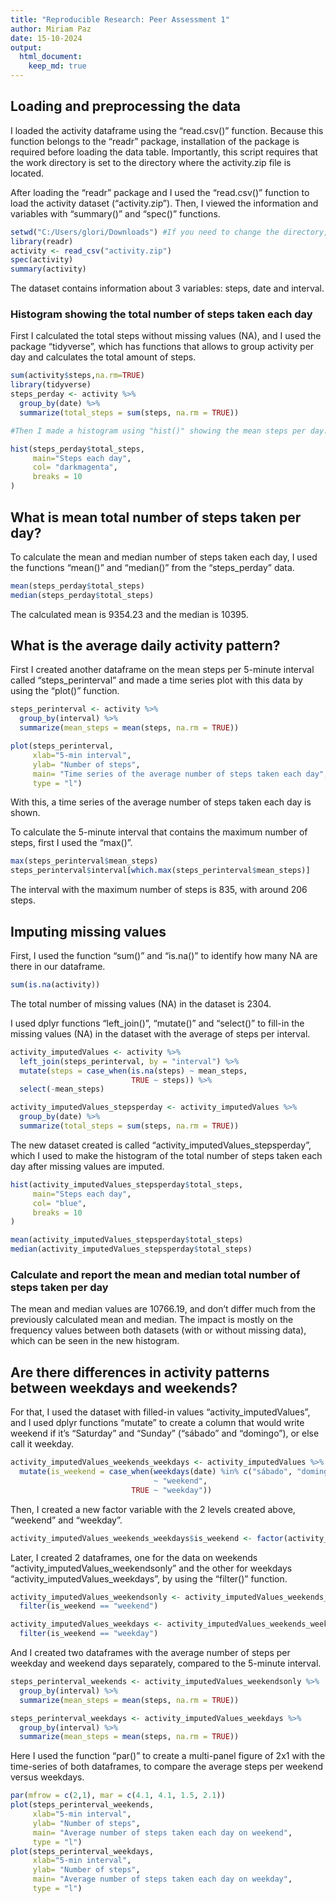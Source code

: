 ---
title: "Reproducible Research: Peer Assessment 1"
author: Miriam Paz
date: 15-10-2024
output: 
  html_document:
    keep_md: true
---


## Loading and preprocessing the data

I loaded the activity dataframe using the "read.csv()" function. Because this function belongs to the "readr" package, installation of the package is required before loading the data table. Importantly, this script requires that the work directory is set to the directory where the activity.zip file is located.

After loading the "readr" package and I used the "read.csv()" function to load the activity dataset ("activity.zip"). Then, I viewed the information and variables with "summary()" and "spec()" functions. 

```{r}
setwd("C:/Users/glori/Downloads") #If you need to change the directory, type the new one in this line
library(readr)
activity <- read_csv("activity.zip") 
spec(activity)
summary(activity)
```

The dataset contains information about 3 variables: steps, date and interval.

### Histogram showing the total number of steps taken each day
First I calculated the total steps without missing values (NA), and I used the package "tidyverse", which has functions that allows to group activity per day and calculates the total amount of steps. 

```{r}
sum(activity$steps,na.rm=TRUE)
library(tidyverse)
steps_perday <- activity %>%
  group_by(date) %>% 
  summarize(total_steps = sum(steps, na.rm = TRUE)) 

#Then I made a histogram using "hist()" showing the mean steps per day:

hist(steps_perday$total_steps,
     main="Steps each day", 
     col= "darkmagenta", 
     breaks = 10
)
```

## What is mean total number of steps taken per day?

To calculate the mean and median number of steps taken each day, I used the functions "mean()" and "median()" from the "steps_perday" data. 

```{r}
mean(steps_perday$total_steps)
median(steps_perday$total_steps)
```
The calculated mean is 9354.23 and the median is 10395. 


## What is the average daily activity pattern?
First I created another dataframe on the mean steps per 5-minute interval called "steps_perinterval" and made a time series plot with this data by using the "plot()" function. 

```{r}
steps_perinterval <- activity %>% 
  group_by(interval) %>% 
  summarize(mean_steps = mean(steps, na.rm = TRUE))

plot(steps_perinterval, 
     xlab="5-min interval",
     ylab= "Number of steps", 
     main= "Time series of the average number of steps taken each day",
     type = "l")
```

With this, a time series of the average number of steps taken each day is shown.  


To calculate the 5-minute interval that contains the maximum number of steps, first I used the "max()". 

```{r}
max(steps_perinterval$mean_steps)
steps_perinterval$interval[which.max(steps_perinterval$mean_steps)]
```
The interval with the maximum number of steps is 835, with around 206 steps. 

## Imputing missing values
First, I used the function "sum()" and "is.na()" to identify how many NA are there in our dataframe. 
```{r}
sum(is.na(activity))
```
The total number of missing values (NA) in the dataset is 2304. 

I used dplyr functions "left_join()", "mutate()" and "select()" to fill-in the missing values (NA) in the dataset with the average of steps per interval. 

```{r}
activity_imputedValues <- activity %>%
  left_join(steps_perinterval, by = "interval") %>%
  mutate(steps = case_when(is.na(steps) ~ mean_steps, 
                           TRUE ~ steps)) %>%
  select(-mean_steps)

activity_imputedValues_stepsperday <- activity_imputedValues %>% 
  group_by(date) %>% 
  summarize(total_steps = sum(steps, na.rm = TRUE)) 

```
The new dataset created is called "activity_imputedValues_stepsperday", which I used to make the histogram of the total number of steps taken each day after missing values are imputed. 

```{r}
hist(activity_imputedValues_stepsperday$total_steps,
     main="Steps each day", 
     col= "blue", 
     breaks = 10
)

mean(activity_imputedValues_stepsperday$total_steps)
median(activity_imputedValues_stepsperday$total_steps)
```

### Calculate and report the mean and median total number of steps taken per day 
The mean and median values are 10766.19, and don't differ much from the previously calculated mean and median. 
The impact is mostly on the frequency values between both datasets (with or without missing data), which can be seen in the new histogram. 



## Are there differences in activity patterns between weekdays and weekends?

For that, I used the dataset with filled-in values "activity_imputedValues", and I used dplyr functions "mutate" to create a column that would write weekend if it's "Saturday" and "Sunday" ("sábado" and "domingo"), or else call it weekday. 

```{r}
activity_imputedValues_weekends_weekdays <- activity_imputedValues %>%
  mutate(is_weekend = case_when(weekdays(date) %in% c("sábado", "domingo") 
                                ~ "weekend",
                           TRUE ~ "weekday")) 
```

Then, I created a new factor variable with the 2 levels created above, "weekend" and "weekday". 

```{r}
activity_imputedValues_weekends_weekdays$is_weekend <- factor(activity_imputedValues_weekends_weekdays$is_weekend)

```

Later, I created 2 dataframes, one for the data on weekends "activity_imputedValues_weekendsonly" and the other for weekdays "activity_imputedValues_weekdays", by using the "filter()" function.

```{r}
activity_imputedValues_weekendsonly <- activity_imputedValues_weekends_weekdays %>% 
  filter(is_weekend == "weekend")

activity_imputedValues_weekdays <- activity_imputedValues_weekends_weekdays %>% 
  filter(is_weekend == "weekday")
``` 

And I created two dataframes with the average number of steps per weekday and weekend days separately, compared to the 5-minute interval. 

```{r}
steps_perinterval_weekends <- activity_imputedValues_weekendsonly %>%
  group_by(interval) %>%
  summarize(mean_steps = mean(steps, na.rm = TRUE))

steps_perinterval_weekdays <- activity_imputedValues_weekdays %>%
  group_by(interval) %>%
  summarize(mean_steps = mean(steps, na.rm = TRUE))
```


Here I used the function "par()" to create a multi-panel figure of 2x1 with the time-series of both dataframes, to compare the average steps per weekend versus weekdays. 

```{r}
par(mfrow = c(2,1), mar = c(4.1, 4.1, 1.5, 2.1)) 
plot(steps_perinterval_weekends, 
     xlab="5-min interval",
     ylab= "Number of steps", 
     main= "Average number of steps taken each day on weekend",
     type = "l")
plot(steps_perinterval_weekdays, 
     xlab="5-min interval",
     ylab= "Number of steps", 
     main= "Average number of steps taken each day on weekday",
     type = "l")
```

  
